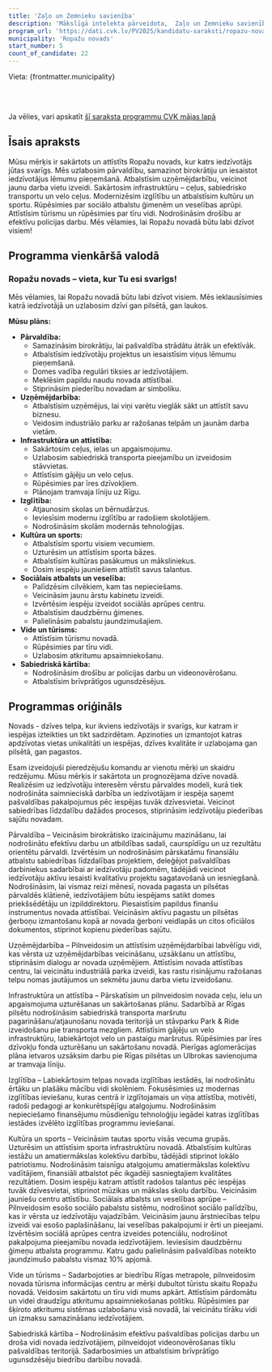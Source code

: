 ```yaml
---
title: 'Zaļo un Zemnieku savienība'
description: 'Mākslīgā intelekta pārveidota,  Zaļo un Zemnieku savienība - Ropažu novads programma vienkāršā valodā'
program_url: 'https://dati.cvk.lv/PV2025/kandidatu-saraksti/ropazu-novads/zalo-un-zemnieku-savieniba'
municipality: 'Ropažu novads'
start_number: 5
count_of_candidate: 22
---
```



Vieta: {frontmatter.municipality}<br/>

<Badge text="Iedzīvotāju līdzdalība" variant="note" size="small" /> <Badge text="Uzņēmējdarbības atbalsts" variant="note" size="small" /> <Badge text="Infrastruktūras attīstība" variant="note" size="small" /> <Badge text="Izglītības modernizācija" variant="note" size="small" /> <Badge text="Sociālais atbalsts ģimenēm" variant="note" size="small" />

<br/><br/> 

<Card title='Šis ir mākslīga intelekta ģenerēts apraksts' icon='starlight'>
    Ja vēlies, vari apskatīt <a href={frontmatter.program_url} target='_blank'>šī saraksta programmu CVK mājas lapā</a>
    </Card>

## Īsais apraksts

Mūsu mērķis ir sakārtots un attīstīts Ropažu novads, kur katrs iedzīvotājs jūtas svarīgs. Mēs uzlabosim pārvaldību, samazinot birokrātiju un iesaistot iedzīvotājus lēmumu pieņemšanā. Atbalstīsim uzņēmējdarbību, veicinot jaunu darba vietu izveidi. Sakārtosim infrastruktūru – ceļus, sabiedrisko transportu un velo ceļus. Modernizēsim izglītību un atbalstīsim kultūru un sportu. Rūpēsimies par sociālo atbalstu ģimenēm un veselības aprūpi. Attīstīsim tūrismu un rūpēsimies par tīru vidi. Nodrošināsim drošību ar efektīvu policijas darbu. Mēs vēlamies, lai Ropažu novadā būtu labi dzīvot visiem!

## Programma vienkāršā valodā

### Ropažu novads – vieta, kur Tu esi svarīgs!

Mēs vēlamies, lai Ropažu novadā būtu labi dzīvot visiem. Mēs ieklausīsimies katrā iedzīvotājā un uzlabosim dzīvi gan pilsētā, gan laukos.

**Mūsu plāns:**

*   **Pārvaldība:**
    *   Samazināsim birokrātiju, lai pašvaldība strādātu ātrāk un efektīvāk.
    *   Atbalstīsim iedzīvotāju projektus un iesaistīsim viņus lēmumu pieņemšanā.
    *   Domes vadība regulāri tiksies ar iedzīvotājiem.
    *   Meklēsim papildu naudu novada attīstībai.
    *   Stiprināsim piederību novadam ar simboliku.
*   **Uzņēmējdarbība:**
    *   Atbalstīsim uzņēmējus, lai viņi varētu vieglāk sākt un attīstīt savu biznesu.
    *   Veidosim industriālo parku ar ražošanas telpām un jaunām darba vietām.
*   **Infrastruktūra un attīstība:**
    *   Sakārtosim ceļus, ielas un apgaismojumu.
    *   Uzlabosim sabiedriskā transporta pieejamību un izveidosim stāvvietas.
    *   Attīstīsim gājēju un velo ceļus.
    *   Rūpēsimies par īres dzīvokļiem.
    *   Plānojam tramvaja līniju uz Rīgu.
*   **Izglītība:**
    *   Atjaunosim skolas un bērnudārzus.
    *   Ieviesīsim modernu izglītību ar radošiem skolotājiem.
    *   Nodrošināsim skolām modernās tehnoloģijas.
*   **Kultūra un sports:**
    *   Atbalstīsim sportu visiem vecumiem.
    *   Uzturēsim un attīstīsim sporta bāzes.
    *   Atbalstīsim kultūras pasākumus un māksliniekus.
    *   Dosim iespēju jauniešiem attīstīt savus talantus.
*   **Sociālais atbalsts un veselība:**
    *   Palīdzēsim cilvēkiem, kam tas nepieciešams.
    *   Veicināsim jaunu ārstu kabinetu izveidi.
    *   Izvērtēsim iespēju izveidot sociālās aprūpes centru.
    *   Atbalstīsim daudzbērnu ģimenes.
    *   Palielināsim pabalstu jaundzimušajiem.
*   **Vide un tūrisms:**
    *   Attīstīsim tūrismu novadā.
    *   Rūpēsimies par tīru vidi.
    *   Uzlabosim atkritumu apsaimniekošanu.
*   **Sabiedriskā kārtība:**
    *   Nodrošināsim drošību ar policijas darbu un videonovērošanu.
    *   Atbalstīsim brīvprātīgos ugunsdzēsējus.

## Programmas oriģināls

Novads - dzīves telpa, kur ikviens iedzīvotājs ir svarīgs, kur katram ir iespējas izteikties un tikt sadzirdētam. Apzinoties un izmantojot katras apdzīvotas vietas unikalitāti un iespējas, dzīves kvalitāte ir uzlabojama gan pilsētā, gan pagastos.

Esam izveidojuši pieredzējušu komandu ar vienotu mērķi un skaidru redzējumu. Mūsu mērķis ir sakārtota un prognozējama dzīve novadā. Realizēsim uz iedzīvotāju interesēm vērstu pārvaldes modeli, kurā tiek nodrošināta saimnieciskā darbība un iedzīvotājam ir iespēja saņemt pašvaldības pakalpojumus pēc iespējas tuvāk dzīvesvietai. Veicinot sabiedrības līdzdalību dažādos procesos, stiprināsim iedzīvotāju piederības sajūtu novadam.

Pārvaldība – Veicināsim birokrātisko izaicinājumu mazināšanu, lai nodrošinātu efektīvu darbu un atbildības sadali, caurspīdīgu un uz rezultātu orientētu pārvaldi. Izvērtēsim un nodrošināsim pārskatāmu finansiālu atbalstu sabiedrības līdzdalības projektiem, deleģējot pašvaldības darbiniekus sadarbībai ar iedzīvotāju padomēm, tādējādi veicinot iedzīvotāju aktīvu iesaisti kvalitatīvu projektu sagatavošanā un iesniegšanā. Nodrošināsim, lai vismaz reizi mēnesī, novada pagasta un pilsētas pārvaldēs klātienē, iedzīvotājiem būtu iespējams satikt domes priekšsēdētāju un izpilddirektoru. Piesaistīsim papildus finanšu instrumentus novada attīstībai. Veicināsim aktīvu pagastu un pilsētas ģerboņu izmantošanu kopā ar novada ģerboni veidlapās un citos oficiālos dokumentos, stiprinot kopienu piederības sajūtu.

Uzņēmējdarbība – Pilnveidosim un attīstīsim uzņēmējdarbībai labvēlīgu vidi, kas vērsta uz uzņēmējdarbības veicināšanu, uzsākšanu un attīstību, stiprināsim dialogu ar novada uzņēmējiem. Attīstīsim novada attīstības centru, lai veicinātu industriālā parka izveidi, kas rastu risinājumu ražošanas telpu nomas jautājumos un sekmētu jaunu darba vietu izveidošanu.

Infrastruktūra un attīstība – Pārskatīsim un pilnveidosim novada ceļu, ielu un apgaismojuma uzturēšanas un sakārtošanas plānu. Sadarbībā ar Rīgas pilsētu nodrošināsim sabiedriskā transporta maršrutu pagarināšanu/atjaunošanu novada teritorijā un stāvparku Park & Ride izveidošanu pie transporta mezgliem. Attīstīsim gājēju un velo infrastruktūru, labiekārtojot velo un pastaigu maršrutus. Rūpēsimies par īres dzīvokļu fonda uzturēšanu un sakārtošanu novadā. Pierīgas aglomerācijas plāna ietvaros uzsāksim darbu pie Rīgas pilsētas un Ulbrokas savienojuma ar tramvaja līniju.

Izglītība – Labiekārtosim telpas novada izglītības iestādēs, lai nodrošinātu ērtāku un plašāku mācību vidi skolēniem. Fokusēsimies uz modernas izglītības ieviešanu, kuras centrā ir izglītojamais un viņa attīstība, motivēti, radoši pedagogi ar konkurētspējīgu atalgojumu. Nodrošināsim nepieciešamo finansējumu mūsdienīgu tehnoloģiju iegādei katras izglītības iestādes izvēlēto izglītības programmu ieviešanai.

Kultūra un sports – Veicināsim tautas sportu visās vecuma grupās. Uzturēsim un attīstīsim sporta infrastruktūru novadā. Atbalstīsim kultūras iestāžu un amatiermākslas kolektīvu darbību, tādējādi stiprinot lokālo patriotismu. Nodrošināsim taisnīgu atalgojumu amatiermākslas kolektīvu vadītājiem, finansiāli atbalstot pēc ikgadēji sasniegtajiem kvalitātes rezultātiem. Dosim iespēju katram attīstīt radošos talantus pēc iespējas tuvāk dzīvesvietai, stiprinot mūzikas un mākslas skolu darbību. Veicināsim jauniešu centru attīstību.
Sociālais atbalsts un veselības aprūpe – Pilnveidosim esošo sociālo pabalstu sistēmu, nodrošinot sociālo palīdzību, kas ir vērsta uz iedzīvotāju vajadzībām. Veicināsim jaunu ārstniecības telpu izveidi vai esošo paplašināšanu, lai veselības pakalpojumi ir ērti un pieejami. Izvērtēsim sociālā aprūpes centra izveides potenciālu, nodrošinot pakalpojuma pieejamību novada iedzīvotājiem. Ieviesīsim daudzbērnu ģimeņu atbalsta programmu. Katru gadu palielināsim pašvaldības noteikto jaundzimušo pabalstu vismaz 10% apjomā.

Vide un tūrisms – Sadarbojoties ar biedrību Rīgas metrapole, pilnveidosim novada tūrisma informācijas centru ar mērķi dubultot tūristu skaitu Ropažu novadā. Veidosim sakārtotu un tīru vidi mums apkārt. Attīstīsim pārdomātu un videi draudzīgu atkritumu apsaimniekošanas politiku. Rūpēsimies par šķiroto atkritumu sistēmas uzlabošanu visā novadā, lai veicinātu tīrāku vidi un izmaksu samazināšanu iedzīvotājiem.

Sabiedriskā kārtība – Nodrošināsim efektīvu pašvaldības policijas darbu un droša vidi novada iedzīvotājiem, pilnveidojot videonovērošanas tīklu pašvaldības teritorijā. Sadarbosimies un atbalstīsim brīvprātīgo ugunsdzēsēju biedrību darbību novadā.
